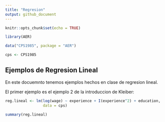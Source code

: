```yaml
---
title: "Regresion"
output: github_document
---
```


```r


knitr::opts_chunk$set(echo = TRUE)

library(AER)

data("CPS1985", package = "AER")

cps <- CPS1985

```

## Ejemplos de Regresion Lineal

En este docuemnto tenemos ejemplos hechos en clase de regresion lineal.

El primer ejemplo es el ejemplo 2 de la introduccion de Kleiber:

```r

reg.lineal <- lm(log(wage) ~ experience + I(experience^2) + education,
                 data = cps)

summary(reg.lineal)

```

